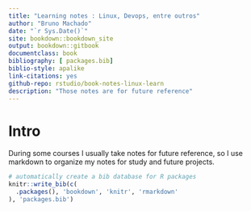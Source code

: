 ```yaml
--- 
title: "Learning notes : Linux, Devops, entre outros"
author: "Bruno Machado"
date: "`r Sys.Date()`"
site: bookdown::bookdown_site
output: bookdown::gitbook
documentclass: book
bibliography: [ packages.bib]
biblio-style: apalike
link-citations: yes
github-repo: rstudio/book-notes-linux-learn
description: "Those notes are for future reference"
---
```


# Intro

During some courses I usually take notes for future reference, so I use markdown to organize my notes for study and future projects.

```r
# automatically create a bib database for R packages
knitr::write_bib(c(
  .packages(), 'bookdown', 'knitr', 'rmarkdown'
), 'packages.bib')
```
